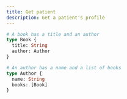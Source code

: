 ```yaml
---
title: Get patient
description: Get a patient's profile
---
```


```graphql
# A book has a title and an author
type Book {
  title: String
  author: Author
}

# An author has a name and a list of books
type Author {
  name: String
  books: [Book]
}
```
